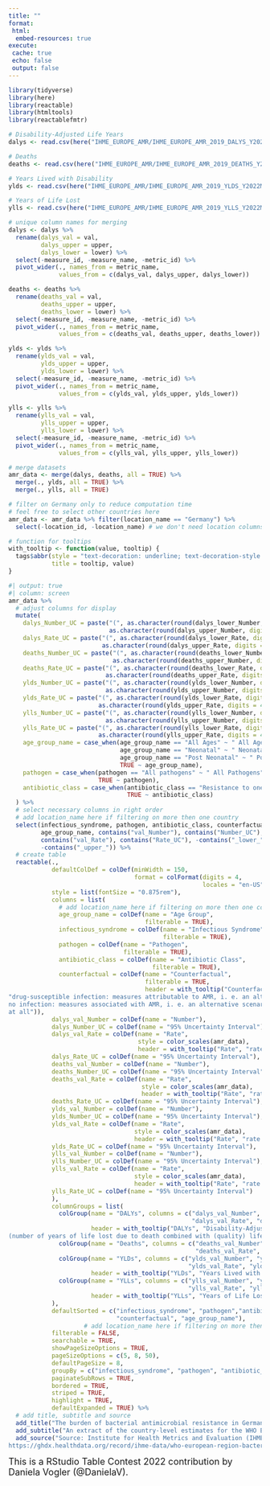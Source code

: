 ```yaml
---
title: ""
format: 
 html:
  embed-resources: true
execute:
 cache: true
 echo: false
 output: false
---
```


```r
library(tidyverse)
library(here)
library(reactable)
library(htmltools)
library(reactablefmtr)
```

```r
# Disability-Adjusted Life Years
dalys <- read.csv(here("IHME_EUROPE_AMR/IHME_EUROPE_AMR_2019_DALYS_Y2022M10D13.CSV"))

# Deaths
deaths <- read.csv(here("IHME_EUROPE_AMR/IHME_EUROPE_AMR_2019_DEATHS_Y2022M10D13D.CSV"))

# Years Lived with Disability
ylds <- read.csv(here("IHME_EUROPE_AMR/IHME_EUROPE_AMR_2019_YLDS_Y2022M10D13.CSV"))

# Years of Life Lost
ylls <- read.csv(here("IHME_EUROPE_AMR/IHME_EUROPE_AMR_2019_YLLS_Y2022M10D13.CSV"))
```

```r
# unique column names for merging
dalys <- dalys %>% 
  rename(dalys_val = val,
         dalys_upper = upper,
         dalys_lower = lower) %>% 
  select(-measure_id, -measure_name, -metric_id) %>%
  pivot_wider(., names_from = metric_name, 
              values_from = c(dalys_val, dalys_upper, dalys_lower))

deaths <- deaths %>% 
  rename(deaths_val = val,
         deaths_upper = upper,
         deaths_lower = lower) %>% 
  select(-measure_id, -measure_name, -metric_id) %>%
  pivot_wider(., names_from = metric_name, 
              values_from = c(deaths_val, deaths_upper, deaths_lower))

ylds <- ylds %>% 
  rename(ylds_val = val,
         ylds_upper = upper,
         ylds_lower = lower) %>% 
  select(-measure_id, -measure_name, -metric_id) %>%
  pivot_wider(., names_from = metric_name, 
              values_from = c(ylds_val, ylds_upper, ylds_lower))

ylls <- ylls %>% 
  rename(ylls_val = val,
         ylls_upper = upper,
         ylls_lower = lower) %>% 
  select(-measure_id, -measure_name, -metric_id) %>%
  pivot_wider(., names_from = metric_name, 
              values_from = c(ylls_val, ylls_upper, ylls_lower))

# merge datasets
amr_data <- merge(dalys, deaths, all = TRUE) %>% 
  merge(., ylds, all = TRUE) %>% 
  merge(., ylls, all = TRUE)
```

```r
# filter on Germany only to reduce computation time
# feel free to select other countries here
amr_data <- amr_data %>% filter(location_name == "Germany") %>% 
  select(-location_id, -location_name) # we don't need location columns if unique
```

```r
# function for tooltips
with_tooltip <- function(value, tooltip) {
  tags$abbr(style = "text-decoration: underline; text-decoration-style: dotted",
            title = tooltip, value)
}
```

```r
#| output: true
#| column: screen
amr_data %>%                                 
  # adjust columns for display
  mutate(
    dalys_Number_UC = paste("(", as.character(round(dalys_lower_Number, digits = 4)), ", ",
                            as.character(round(dalys_upper_Number, digits = 4)), ")", sep = ""),
    dalys_Rate_UC = paste("(", as.character(round(dalys_lower_Rate, digits = 4)), ", ",
                          as.character(round(dalys_upper_Rate, digits = 4)), ")", sep = ""),
    deaths_Number_UC = paste("(", as.character(round(deaths_lower_Number, digits = 4)), ", ",
                             as.character(round(deaths_upper_Number, digits = 4)), ")", sep = ""),
    deaths_Rate_UC = paste("(", as.character(round(deaths_lower_Rate, digits = 4)), ", ",
                           as.character(round(deaths_upper_Rate, digits = 4)), ")", sep = ""),
    ylds_Number_UC = paste("(", as.character(round(ylds_lower_Number, digits = 4)), ", ",
                           as.character(round(ylds_upper_Number, digits = 4)), ")", sep = ""),
    ylds_Rate_UC = paste("(", as.character(round(ylds_lower_Rate, digits = 4)), ", ",
                         as.character(round(ylds_upper_Rate, digits = 4)), ")", sep = ""),
    ylls_Number_UC = paste("(", as.character(round(ylls_lower_Number, digits = 4)), ", ",
                           as.character(round(ylls_upper_Number, digits = 4)), ")", sep = ""),
    ylls_Rate_UC = paste("(", as.character(round(ylls_lower_Rate, digits = 4)), ", ",
                         as.character(round(ylls_upper_Rate, digits = 4)), ")", sep = ""),
    age_group_name = case_when(age_group_name == "All Ages" ~ " All Ages",
                               age_group_name == "Neonatal" ~ " Neonatal",
                               age_group_name == "Post Neonatal" ~ " Post Neonatal",
                               TRUE ~ age_group_name),
    pathogen = case_when(pathogen == "All pathogens" ~ " All Pathogens",
                         TRUE ~ pathogen),
    antibiotic_class = case_when(antibiotic_class == "Resistance to one or more antibiotics" ~ " Resistance to one or more antibiotics",
                                 TRUE ~ antibiotic_class)
  ) %>% 
  # select necessary columns in right order
  # add location_name here if filtering on more then one country
  select(infectious_syndrome, pathogen, antibiotic_class, counterfactual, 
         age_group_name, contains("val_Number"), contains("Number_UC"),
         contains("val_Rate"), contains("Rate_UC"), -contains("_lower_"), 
         -contains("_upper_")) %>% 
  # create table
  reactable(.,
            defaultColDef = colDef(minWidth = 150,
                                   format = colFormat(digits = 4,
                                                      locales = "en-US")),
            style = list(fontSize = "0.875rem"),
            columns = list(
              # add location_name here if filtering on more then one country
              age_group_name = colDef(name = "Age Group",
                                      filterable = TRUE),
              infectious_syndrome = colDef(name = "Infectious Syndrome",
                                           filterable = TRUE),
              pathogen = colDef(name = "Pathogen",
                                filterable = TRUE),
              antibiotic_class = colDef(name = "Antibiotic Class",
                                        filterable = TRUE),
              counterfactual = colDef(name = "Counterfactual",
                                      filterable = TRUE,
                                      header = with_tooltip("Counterfactual",
"drug-susceptible infection: measures attributable to AMR, i. e. an alternative scenario where infections with resistant pathogens are replaced with susceptible ones
no infection: measures associated with AMR, i. e. an alternative scenario where drug-resistant infections would not occur
at all")),
            dalys_val_Number = colDef(name = "Number"),
            dalys_Number_UC = colDef(name = "95% Uncertainty Interval"),
            dalys_val_Rate = colDef(name = "Rate",  
                                    style = color_scales(amr_data),
                                    header = with_tooltip("Rate", "rate per 100000 population")),
            dalys_Rate_UC = colDef(name = "95% Uncertainty Interval"),
            deaths_val_Number = colDef(name = "Number"),
            deaths_Number_UC = colDef(name = "95% Uncertainty Interval"),
            deaths_val_Rate = colDef(name = "Rate",  
                                     style = color_scales(amr_data),
                                     header = with_tooltip("Rate", "rate per 100000 population")),
            deaths_Rate_UC = colDef(name = "95% Uncertainty Interval"),
            ylds_val_Number = colDef(name = "Number"),
            ylds_Number_UC = colDef(name = "95% Uncertainty Interval"),
            ylds_val_Rate = colDef(name = "Rate",  
                                   style = color_scales(amr_data),
                                   header = with_tooltip("Rate", "rate per 100000 population")),
            ylds_Rate_UC = colDef(name = "95% Uncertainty Interval"),
            ylls_val_Number = colDef(name = "Number"),
            ylls_Number_UC = colDef(name = "95% Uncertainty Interval"),
            ylls_val_Rate = colDef(name = "Rate",  
                                   style = color_scales(amr_data),
                                   header = with_tooltip("Rate", "rate per 100000 population")),
            ylls_Rate_UC = colDef(name = "95% Uncertainty Interval")
            ),
            columnGroups = list(
              colGroup(name = "DALYs", columns = c("dalys_val_Number", "dalys_Number_UC",
                                                   "dalys_val_Rate", "dalys_Rate_UC"),
                       header = with_tooltip("DALYs", "Disability-Adjusted Life Years
(number of years of life lost due to death combined with (quality) lifetime lost due to disability)")),
              colGroup(name = "Deaths", columns = c("deaths_val_Number", "deaths_Number_UC",
                                                    "deaths_val_Rate", "deaths_Rate_UC")),
              colGroup(name = "YLDs", columns = c("ylds_val_Number", "ylds_Number_UC",
                                                  "ylds_val_Rate", "ylds_Rate_UC"),
                       header = with_tooltip("YLDs", "Years Lived with Disability")),
              colGroup(name = "YLLs", columns = c("ylls_val_Number", "ylls_Number_UC",
                                                  "ylls_val_Rate", "ylls_Rate_UC"),
                       header = with_tooltip("YLLs", "Years of Life Lost"))
            ),
            defaultSorted = c("infectious_syndrome", "pathogen","antibiotic_class",
                              "counterfactual", "age_group_name"),
                     # add location_name here if filtering on more then one country
            filterable = FALSE,
            searchable = TRUE,
            showPageSizeOptions = TRUE,
            pageSizeOptions = c(5, 8, 50),
            defaultPageSize = 8,
            groupBy = c("infectious_syndrome", "pathogen", "antibiotic_class"),
            paginateSubRows = TRUE,
            bordered = TRUE,
            striped = TRUE,
            highlight = TRUE,
            defaultExpanded = TRUE) %>% 
  # add title, subtitle and source
  add_title("The burden of bacterial antimicrobial resistance in Germany in 2019") %>% 
  add_subtitle("An extract of the country-level estimates for the WHO European region") %>% 
  add_source("Source: Institute for Health Metrics and Evaluation (IHME), University of Oxford. WHO European Region Bacterial Antimicrobial Resistance Burden Estimates 2019. Seattle, United States of America: Institute for Health Metrics and Evaluation (IHME), 2022
https://ghdx.healthdata.org/record/ihme-data/who-european-region-bacterial-antimicrobial-resistance-burden-estimates-2019")
```

<font size="4"> This is a RStudio Table Contest 2022 contribution by Daniela Vogler (\@DanielaV).

